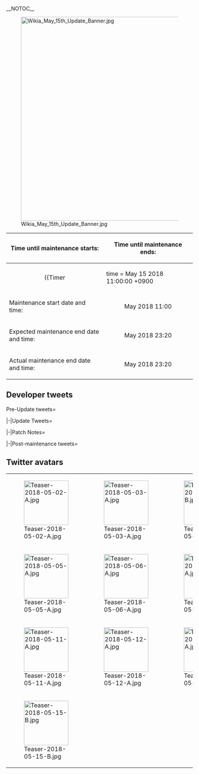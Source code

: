 __NOTOC__

<div style="float:right">{{Edit|Partials/Updates/2018 May {{Ordinal|15}}}}</div>

{{clear}}
[[File:Wikia_May_15th_Update_Banner.jpg|center|550px|frameless|link=]]
{| class="wikitable"
!Time until maintenance starts:
!Time until maintenance ends:
|-
| align="center" |{{Timer
|time = May 15 2018 11:00:00 +0900
|style = font-weight:bold;
|endClass = Maintstarts
|endText = '''Maintenance has begun.'''}}
| align="center" |{{Timer
|time = May 15 2018 23:20:00 +0900
|style = font-weight:bold;
|endClass = Maintends
|endText = '''Maintenance has ended.'''}}
|-
! scope="row" | Maintenance start date and time:
| align="center" | May {{Ordinal|15}} 2018 11:00
|-
! scope="row" | Expected maintenance end date and time:
| align="center" | May {{Ordinal|15}} 2018 23:20
|-
! scope="row" | Actual maintenance end date and time:
| align="center" | May {{Ordinal|15}} 2018 23:20
|}

{{:Partials/Updates/2018_May_{{Ordinal|15}}/Content|thread=true}}

== Developer tweets ==
<tabber>Pre-Update tweets=
{{MultiTweet
|MultiTweetID = preUpdate
|color = #ace
|title = Pre Update

|link01 = https://twitter.com/KanColle_STAFF/status/992213009509400577
|JP01 = 現在とめどもなく邂逅しがちな、睦月型駆逐艦「卯月」、このとめどもなく「うーちゃん」な状況は今月中旬実施予定の次回メンテナンス迄です！また、同メンテに伴うアップデートでは、【春のミニイベント】を期間限定実装予定です。少し嬉しい装備などが獲得可能！こちらも少しだけお楽しみに！
|EN01 = 
|TL01 = 

|link02 = https://twitter.com/KanColle_STAFF/status/992952680787034112
|JP02 = 現在のとめどもない「うーちゃん」邂逅は、今月中旬実施予定の次回メンテ迄です！また、同メンテに伴うアップデートでは、【母港最大拡張枠】の拡大、少し嬉しい装備などが獲得可能な【春のミニイベント】などを実装予定です。同ミニイベ期間中は、【海防艦】の皆さん達とも邂逅可能です！
|EN02 = 
|TL02 = 

|link03 = https://twitter.com/KanColle_STAFF/status/993651509215744000
|JP03 = 次回「艦これ」稼働全サーバ群メンテナンスは、来週火曜日【5/15(火)】に実施予定です。同メンテに伴うアップデートでは、母港最大拡張枠の拡大、ちょっと嬉しい装備も獲得できる春のミニイベ(食べ物収集型です&海防艦も邂逅可!)、五周年記念通常海域BGMなども実装予定！少しだけお楽しみに！
|EN03 = 
|TL03 = 

|link04 = https://twitter.com/KanColle_STAFF/status/995829873984745475
|JP04 = 現在「艦これ」運営鎮守府は、明日【5/15(火)】実施予定の次回「艦これ」稼働全サーバ群メンテナンス＆アップデートの準備を進めています。同メンテナンスは、明日【11:00】開始、【20:00】作業完了を予定してます。提督の皆さん、お手数をお掛けします、ご協力どうぞよろしくお願い致します！
#艦これ
|TL04 = 
|TL04 = 

|link05 = https://twitter.com/KanColle_STAFF/status/995831282771804160
|JP05 = 明日のメンテナンス＆アップデート完了を以て、ちょっと嬉しい装備やアイテムなどが獲得可能な"食べ物収集型"のミニイベント、母港最大拡張枠の拡大などを実装＆展開予定です。五周年任務及び異動願い提出は、引き続き実装継続です。五周年記念の新BGMも実装予定です。少しだけお楽しみに！
|EN05 = 
|TL05 = 

|link06 = https://twitter.com/KanColle_STAFF/status/995490323068432384
|JP06 = 現在「艦これ」運営鎮守府では、艦隊決戦のために整備された甲型駆逐艦、そのある陽炎型一隻の改二改装、実装準備を進めています。緒戦の各作戦や北方キスカ島方面への展開、そして捷一号作戦では第ニ遊撃部隊の一翼として参戦した歴戦の彼女。引続きご指導ご鞭撻、よろしくどうぞ！
|EN06 = Currently KanColle Development Team is preparing for the release of a 2nd Remodel of a Kagerou-class Destroyer, who is an A-Type Destroyer serviced for Fleet Decisive Battle.
Participating in several Early Battles and Operations, also having deployed at the Northern Kiska Island. 
Also she who had participated in the Operation Sho-Ichi-Go as part of the 2nd Strike Force. Please continue your guidance and encouragement!
|TL06 = [[User:Shinhwalee|Shinhwalee]]

|link07 = https://twitter.com/KanColle_STAFF/status/996187908536074242?s=19
|JP07 = 「艦これ」稼働全サーバ群は、本日この後【11:00】より、メンテナンスに突入致します。作業完了は、同日【20:00】を予定しています。提督の皆さん、大変恐縮です。メンテナンス開始前にブラウザを閉じ、「艦これ」を一旦終了して頂けますと幸いです。ご協力、どうぞよろしくお願い致します！
|EN07 = 
|TL07 = 
}}

|-|Update Tweets=
{{MultiTweet
|MultiTweetID = Update
|color = #ace
|title = Update


|link01 = https://twitter.com/KanColle_STAFF/status/996210019984003072
|JP01 = メンテナンス状況：メンテナンス作業、開始しました！
「艦これ」稼働全サーバ群は、メンテナンス＆アップデートに突入しました。同作業完了は、現時点では【20:00】を予定しています。進捗状況を随時お知らせしていけるよう努めます。
|EN01 = 
|TL01 = 

|link02 = https://twitter.com/KanColle_STAFF/status/996240767520727040
|JP02 = メンテナンス状況：現在メンテナンス実施中です。
「艦これ」稼働全サーバ群はメンテナンス＆アップデート作業を実施中です。KADOKAWA「コンプティーク」編集部さんより連絡あり、現在ネットショップ等で完売が続いている同誌「艦これ」五周年記念表紙＆巻頭特集号の【重版】が正式決定です！
|EN02 = 
|TL02 = 

|link03 = https://twitter.com/KanColle_STAFF/status/996283509097488384
|JP03 = メンテナンス状況：現在メンテナンス実施中です。
「艦これ」稼働全サーバ群はメンテナンス＆アップデート作業を実施中です。本メンテ完了を以て、"食べ物"収集型ミニイベント＆主計科任務群を期間限定実装予定です。ちょっと嬉しい装備やアイテムも獲得可能！海防艦達も邂逅可能なのです！
|EN03 = 
|TL03 = 

|link04 = https://twitter.com/KanColle_STAFF/status/996328042128523264
|JP04 = メンテナンス状況：現在メンテナンス実施中です。
「艦これ」稼働全サーバ群は、メンテナンス＆アップデート作業中です。現在、主計科任務ミニイベに加え、陽炎型駆逐艦二番艦の改二、そして新艦娘択捉型海防艦1隻の実装作業中ですが、中盤シークエンスがまだ完了せず、遅延が発生しています。
|EN04 = 
|TL04 = 

|link05 = https://twitter.com/KanColle_STAFF/status/996328914736697344
|JP05 = メンテナンス状況：作業完了見込みの修正のお知らせ
「艦これ」稼働全サーバ群は、メンテナンス＆アップデート作業中です。現在、各サーバ群への実装及び確認作業に遅延が発生しており、同完了時刻を【22:20】に変更/修正させて頂きます。本日時間が掛かりまして、大変申し訳ありません。
|EN05 = 
|TL05 = 

|link06 = https://twitter.com/KanColle_STAFF/status/996369176791941120
|JP06 = メンテナンス状況：現在メンテナンス復旧作業中です。
「艦これ」稼働全サーバ群は、メンテナンス作業中です。現在、各サーバ群毎に確認をとりつつ、復旧実装作業を続けてます。申し訳ありません、先にご報告した時間より、全作業完了が押す見込みです。お待たせして大変申し訳ありません。
|EN06 = 
|TL06 = 

|link07 = https://twitter.com/KanColle_STAFF/status/996369983037833216
|JP07 = メンテナンス状況：作業完了見込みの再修正のお知らせ
「艦これ」稼働全サーバ群はメンテナンス＆アップデート作業中です。現在、作業段階に遅延が発生しています。同完了時刻を1時間後退させ、【23:20】に再変更/修正させて頂けないでしょうか。大変お待たせしてしまって、申し訳ありません。
|EN07 = 
|TL07 = 

|link08 = https://twitter.com/KanColle_STAFF/status/996386542464655360
|JP08 = メンテナンス状況：本日【23:20】にメンテ完了見込みです。
「艦これ」稼働全サーバ群は、メンテナンス作業中です。提督の皆さん、大変お待たせ致しました。現在、作業は最終シークエンスに移行中です。この後、本日のメンテナンスに伴う、アップデート情報をお知らせしてまいります。
|EN08 = 
|TL08 = 

|link09 = 
|JP09 = 
|EN09 = 
|TL09 = 

|link10 = 
|JP10 = 
|EN10 = 
|TL10 = 
}}

|-|Patch Notes=
{{MultiTweet
|MultiTweetID = patch
|color = #ace
|title = Patch notes

|link01 = https://twitter.com/KanColle_STAFF/status/996388301203369985
|JP01 = 本日【5/15(火)】実施全サーバ群共通メンテナンスに伴うアップデート情報を
お知らせしていきます。
<br>
01▼駆逐艦「卯月」春のとめどもない邂逅終了
春はうーちゃんの季節！特定海域において睦月型駆逐艦「卯月」がとめどもなく邂逅しておりましたが、ご安心ください。本メンテで終了しました。
|EN01 = We will now disclose the Update Information from today Tuesday May 15th Maintenance & Update.

01▼Destroyer 'Uzuki' Spring Encounter End
Spring is Uzuki-chan's season! The Mutsuki-class Destroyer Uzuki was available everywhere, but via this Maintenance it has come to an end.
|TL01 = [[User:Shinhwalee|Shinhwalee]]

|link02 = https://twitter.com/KanColle_STAFF/status/996388653839540224
|JP02 = 02▼駆逐艦「不知火」【改二】改装の実装
艦隊決戦のために整備された甲型駆逐艦、陽炎型。その二番艦「不知火」のさらなる改装、【不知火改二】を実装します！
*同改装には、「改装設計図」が必要です。
*同改二専用ボイスも、更新実装されます。
|EN02 = 02▼ Destroyer 'Shiranui' Kai Ni Remodel Implementation
The A-Type Kagerou-class Destroyer equipped for Fleet Decisive Battle. Its Number 2 Ship, Shiranui will receive her New Remodel, [Shiranui Kai Ni!
*The Remodel requires a Blueprint.
*The Remodel will include its exclusive Voicelines.
|TL02 = [[User:Shinhwalee|Shinhwalee]]

|link03 = https://twitter.com/KanColle_STAFF/status/996388901118881792
|JP03 = 03▼【不知火改二】の戦闘特性について
艦隊決戦のために整備された甲型駆逐艦、陽炎型。同改装艦【不知火改二】は、同艦型の長女同様、艦隊型駆逐艦主砲兵装「12.7cm連装砲C型改二」及び同「D型改二」、そして「61cm四連装(酸素)魚雷」運用によって、対艦戦闘力を向上させることが可能です。
|EN03 = 03▼ Information regarding the Combat capabilities of [Shiranui Kai Ni]
The A-type Kagerou-class Destroyers who are equipped for Fleet Decisive Battle.
Its Remodeled Ship [Shiranui Kai Ni], along with her Elder Ship Sister will be able to increase her Combat capabilities by the use of the Destroyer Main Guns: 
12.7cm Twin Gun Mount Type C Kai, Type D Kai, and the 61cm Quadruple (Oxygen) Torpedo.
|TL03 = [[User:Shinhwalee|Shinhwalee]]

|link04 = https://twitter.com/KanColle_STAFF/status/996389206082506753
|JP04 = 04▼【改修工廠(明石の工廠)】新改修メニュー追加実装
改修工廠(明石の工廠)が拡張され、それぞれある艦娘がサポートすることで
「61cm三連装(酸素)魚雷後期型」
「61cm四連装(酸素)魚雷後期型」
の装備改修が可能になります。
*改修により、特定艦艇群においてさらに強力な運用も可能です。
|EN04 = 04▼ Akashi's Improvement Arsenal Additional Remodel Menu Implementation
The Akashi's Improvement Arsenal has been expanded where with specific ships as support, 
"61cm Triple (Oxygen) Torpedo Late Model"
"61cm Quadruple (Oxygen) Torpedo Late Model"
are available for Improvement.
※With Improvements, certain Ships will be able to receive more powerful utilization with their use.
|TL04 = [[User:Shinhwalee|Shinhwalee]]

|link05 = https://twitter.com/KanColle_STAFF/status/996389765816565761
|JP05 = 05▼酸素魚雷兵装【後期型】の補足 1/2
艦隊型駆逐艦の主力兵装の改装後期型「61cm三連装(酸素)魚雷後期型」及び「61cm四連装(酸素)魚雷後期型」は、一定以上の改修により同装備がフィットする特定改装駆逐艦において、さらに強力な兵装として運用可能です。
|EN05 = 05▼ Oxygen Torpedo [Late Model] Additional Info 1/2
The Fleet Type Destroyers' Main Late Remodeled Equipment 61cm Triple (Oxygen) Torpedo Late Model and 61cm Quadruple (Oxygen) Torpedo Late Model, with certain amount of Improvements, certain Destroyers who have Fit Bonuses from these Equipment will be able to utilize them more efficiently.
|TL05 = [[User:Shinhwalee|Shinhwalee]]

|link06 = https://twitter.com/KanColle_STAFF/status/996390164015472640
|JP06 = 06▼酸素魚雷兵装【後期型】の補足 2/2
艦隊型駆逐艦の主力兵装の改装後期型「61cm三連装(酸素)魚雷後期型」及び「61cm四連装(酸素)魚雷後期型」は、本日開幕の"食べ物収集型"ミニイベント及び同時期間限定実装される主計科任務群において、他の【新装備】などと共に獲得することも可能です！
|EN06 = 06▼ Oxygen Torpedo [Late Model] Additional Info 2/2
The Fleet Type Destroyers' Main Late Remodeled Equipment 61cm Triple (Oxygen) Torpedo Late Model and 61cm Quadruple (Oxygen) Torpedo Late Model will be available from the "Ingredient Collection" Mini-Event opening today, via its Limited-time Quests alongside other New Equipment!
|TL06 = [[User:Shinhwalee|Shinhwalee]]

|link07 = https://twitter.com/KanColle_STAFF/status/996390483675963392
|JP07 = 07▼【母港最大拡張枠】の拡張
艦隊母港の「艦娘」運用拡張枠が、現在の360隻から最大【370隻】に拡張されます。艦隊母港を拡張すると、「装備」保有/運用枠も自動的に(+40装備分/1回拡張)拡大されます。提督の皆さん、大変お待たせしました！
|EN07 = 07▼ [Ship Slots Maximum Capacity] Expansion
The Ship Slots Maximum Possible Capacity for the Ship Girls has been increased from the current 360 to the new max of 370.
The Equipment Storage Capacity will be raised by another 40 upon purchase as well.
Admirals, thank you for waiting!
|TL07 = [[User:Shinhwalee|Shinhwalee]]

|link08 = https://twitter.com/KanColle_STAFF/status/996390895489437696
|JP08 = 08▼【作戦海域BGM】＆「新衣装」modeの追加更新投入
一部作戦海域のマップ曲、及び戦闘曲に六年目の戦いに向かう新BGMを投入しました。また、水上機母艦「Commandant Teste」に新衣装【瑞雲】modeを追加、更新投入しました。BGM、そして瑞雲祭り後段作戦も、引き続きよろしくお願い致します！
|EN08 = 08▼ [Operation Area BGM] & New Costume Mode Additional cONTENT
Certain Operation Area Maps and certain Combats will have a new BGM representing the 6th Year of Combat.
Also the Seaplane Tender 'Commandant Teste' has received a New 'Zuiun Mode' Costume.
We hope for the best for the BGM, and the Extra Zuiun Festival Operation!
|TL08 = [[User:Shinhwalee|Shinhwalee]]

|link09 = https://twitter.com/KanColle_STAFF/status/996391185928278016
|JP09 = 09▼【食べ物】ミニイベントの期間限定実装開始！
深海棲艦通商破壊部隊によって、我が後方補給兵站が急襲され、大切な兵站物資が強奪された！特に主計科の補給倉庫が軒並み強襲されたことは、艦娘そして艦隊戦力の死活問題……直ちに特務捜索艦隊を編成！強奪された補給物資回収にあたれ！
|EN09 = 09▼ Ingredient Mini-Event Limited-time Content Start!
The Allied Supply Ship was ambushed by the Standard Abyssal Destruction Fleet and our important Supplies were stolen!
The fact the Supplementary Storage Warehouse of the Accounting Department was assaulted will make the future life of the Ship Girls difficult...
Please sortie out a Special Search Operational Fleet out! Get back the stolen supplies!  
|TL09 = [[User:Shinhwalee|Shinhwalee]]

|link10 = https://twitter.com/KanColle_STAFF/status/996392042619068416
|JP10 = 10▼各海域の強奪された【食材】を回収せよ！
有力な特務捜索艦隊を編成、これを各海域に展開、大切な我が兵站物資である【お米】、そして【梅干】【海苔】【お茶】を回収せよ！
*回収できる敵艦隊がいる海域といない海域があります。
*回収できる食材は、海域の敵艦隊によって異なります。
|EN10 = 10▼ Get back the Stolen [Ingredients] from All Oceans!
Please organize a Special Search Operational Fleet and send them out to each Operational Area Oceans, and get back the important supplies "Rice", "Umeboshi", "Nori", and "Tea"!
※ There are Oceans that includes an Enemy Fleet with the supplies and some that does not include any.
※ The Supplies available to retrieve will differ depending on the Enemy Fleet. 
|TL10 = [[User:Shinhwalee|Shinhwalee]]

|link11 = https://twitter.com/KanColle_STAFF/status/996392346722816001
|JP11 = 11▼特務捜索艦隊の編成について
捜索艦隊は、小回りの利く、「駆逐艦」「海防艦」などが多く配備されていると有利です。また、捜索に適した「水上機母艦」、さらに小型艦艇を指揮する旗艦能力の高い「軽巡洋艦」または「練習巡洋艦」なども１隻配備されているとより有効な…気がするかも！
|EN11 = 11▼ Info on organizing a Special Search Operational Fleet
The Search Operation Fleet is more effective with multiple Destroyers and Kaiboukans who are more efficient in short turnings. 
Also a Seaplane Tender who are fit for reconnaissance, additionally having a Light Cruiser or Training Cruiser who are efficient in being a Flagship to command the Small-sized Ships maybe effective... as well!  
|TL11 = [[User:Shinhwalee|Shinhwalee]]

|link12 = https://twitter.com/KanColle_STAFF/status/996392762336399360
|JP12 = 12▼捜索及び回収に適した装備
捜索艦隊の装備を充実させ、捜索効率を上げることも可能です。敵を打ち破る火力も必要ですが、海上捜索に欠かせない熟練した方々の眼、そして闇夜を照らす装備なども有効です。また、腹が減っては戦はできません。糧食を持参することも大切かもしれません……?
|EN12 = 12▼ Equipment effective for Search & Retrieval 
It will be possible to increase the efficiency of the Search by giving your Search Fleet certain effective equipment.
Although you need the Firepower to defeat the Enemy Fleet, you will need a Skilled Personnels' Eyes, also Equipment capable of lightening the dark.
Also if one is hungry, that cannot fight.
Maybe it will be efficient to bring some food?
|TL12 = [[User:Shinhwalee|Shinhwalee]]

|link13 = https://twitter.com/KanColle_STAFF/status/996392907757174784
|JP13 = 13▼回収した食材は【料理】が可能！
回収した食材【お米】【梅干】【海苔】【お茶】がある程度集まったら、「おにぎり」「高級おにぎり」「お茶漬け」などに【料理】することが可能です。
※料理にはそれぞれレシピがあります。
※拡張アイテム欄に格納された食材を選択することが可能です。
|EN13 = 13▼ You can cook the gathered ingredients!
If you have a certain amount of rice, pickled plums, laver and tea, you can make dishes such as "rice balls", "high-class rice balls" or "boiled rice with tea".
※ each dish has its own recipe
※ you can select the ingredients from the extended item menu.
|TL13 = [[User:Admiral Mikado|Admiral Mikado]]

|link14 = https://twitter.com/KanColle_STAFF/status/996393054700425216
|JP14 = 14▼【主計科任務】群の期間限定実装 1/2
下記を始めとした「主計科任務」群が実装されます。同任務群によって、新装備や貴重なアイテムも獲得可能です。料理をする前に「主計科任務」群を受託することをお薦めします。
主計科任務【おにぎりを作る！】 
主計科任務【おにぎりを振舞おう！】他
|EN14 = 14▼ Implementation of time-limited "Accounting Department" missions 1/2
The following accounting department missions will be implemented. Clearing said missions will allow you to obtain new equipment and other valuable items. We recommend to accept the accounting department missions before preparing the food.
Accounting Department Mission: "Time to make rice balls!"
Accounting Department Mission: ""
|TL14 = [[User:Admiral Mikado|Admiral Mikado]]

|link15 = https://twitter.com/KanColle_STAFF/status/996393272682545153
|JP15 = 15▼【主計科任務】群の期間限定実装 2/2
「主計科任務」群のいくつかをご紹介します。
主計科任務【差し入れ！高級おにぎり】
主計科任務【お茶漬け、夜食にどうぞ！】 
主計科任務【海苔巻きを作ろう！】他
※実装済の食材アイテム(新規入手可)を加えて、「和定食膳」を作ることも可能です。
|EN15 = 15▼ Implementation of time-limited "Accounting Department" missions 2/2
We're introducing several accounting departement missions.
Accounting Department Mission: "Supplies incoming! High-class rice balls"
Accounting Department Mission: "Here, have some boiled rice with tea for dinner!"
Accounting Department Mission: "Let's make laver rolls!"
etc.
※ In addition to the previously implemented food items (which you can also obtain) you can also make a "Japanese set meal".
|TL15 = [[User:Admiral Mikado|Admiral Mikado]]

|link16 = https://twitter.com/KanColle_STAFF/status/996393631287132160
|JP16 = 16▼【新装備】の実装 1/2
「主計科任務」群の中で、工廠関係の皆さんに料理を差し入れすることで、
新装備【三式爆雷投射機 集中配備】
を獲得することが可能です。
※こちらは先行実装です。いずれ別手段でも入手可能となる予定です。
|EN16 = 16▼ Implementation of new equipment 1/2
As part of the accounting department missions you can obtain a new piece of equipment, the "Type 3 Depth Charge Projector (Concentrated Deployment)", by bringing the arsenal workers some extra food supplies.
※ This is an early access implementation. It'll become available in another way later.
|TL16 = [[User:Admiral Mikado|Admiral Mikado]]

|link17 = https://twitter.com/KanColle_STAFF/status/996393757380497408
|JP17 = 17▼【新装備】の実装 2/2
さらに、主計科任務群を完食後の「拡張主計科任務」では、
新装備【試製15cm9連装対潜噴進砲】
を獲得することも可能です。
※いずれも先行実装です。今回無茶苦茶無理をする必要はありません。
|EN17 = 17▼ Implementation of new equipment 2/2
Furthermore, you can obtain another new piece of equipment, the "Prototype 15cm Nonuptle ASW Rocket Launcher", by completing the accounting department missions' food spree.
※ This is another early access implementation. No need to push yourself too hard trying to get it.
|TL17 = [[User:Admiral Mikado|Admiral Mikado]]

|link18 = https://twitter.com/KanColle_STAFF/status/996394109987307520
|JP18 = 18▼特殊アイテム【鳳翔さんの夕食券】の限定実装
集めた食材などを駆使して料理し、「和定食膳」を作ることで、「間宮」及び特殊アイテム「鳳翔さんの夕食券」を獲得することが可能です。
※残った食材は、ミニイベ終了後消えてしまいますが、「鳳翔さんの夕食券」は今暫くの間は有効です。
|EN18 = 18▼ Limited implementation of the special item "Hōshō's dinner ticket"
You can obtain "Mamiya" as well as the special item "Hōshō's dinner ticket" by making good use of the ingredients you gathered and turning them into a "Japanese set meal".
※ Any leftovers will expire after the end of the mini-event, but "Hōshō's dinner ticket" will remain valid for a while after that.
|TL18 = [[User:Admiral Mikado|Admiral Mikado]]

|link19 = https://twitter.com/KanColle_STAFF/status/996394376199782401
|JP19 = 19▼料理「和定食膳」関連の補足
※「和定食膳」に必要なある食材は新任務でも獲得可能ですが、ロック中のもの、装備中のものは使えません。ご留意ください。
※「和定食膳」で入手できる「鳳翔さんの夕食券」を使用して獲得できるアイテムの一部は数量限定(提督毎)です。予めご了承ください。
|EN19 = 19▼ Supplement regarding the "Japanese set meal"
※ The ingredients required for the "Japanese set meal" can also be obtained from the new missions, but you won't be able to use ingredients that are currently locked or already equipped. Make sure to bear this in mind.
※ Please note that certain items that you can obtain by using "Hōshō's dinner ticket", which in turn you can obtain with the "Japanese set meal", have a cap on how many of them you can obtain (per admiral). 
|TL19 = [[User:Admiral Mikado|Admiral Mikado]]

|link20 = https://twitter.com/KanColle_STAFF/status/996394452464746496
|JP20 = 20▼「食材」回収のTIPS
同海域で敵深海艦隊の撃滅＆食材回収を続けていると、海域での兵站物資の回収がほぼ終わり、回収すべき食材の発見がしにくくなってきます。その場合は、別の作戦海域へ転進するのがお薦めです。奥の方(最前線)の作戦海域も含めて、なるべく多数の海域の捜索が吉です！
|EN20 = 20▼ Ingredients farming tips
If you keep sinking Abyssal fleets and gathering ingredients in the same area, you'll end up depleting that area's supplies, so the ingredients' drop rate will decrease drastically. In that case we recommend moving to a different area. You'll get the best results if you search in as many different areas as possible, including the deeper parts at the frontlines!
|TL20 = [[User:Admiral Mikado|Admiral Mikado]]

|link21 = https://twitter.com/KanColle_STAFF/status/996394623474974722
|JP21 = 21▼【海防艦】作戦海域邂逅の期間限定実装
「艦これ」に実装された多彩な【海防艦】。体は小さいけれど、継戦能力の維持/強化には欠かせない、海上護衛戦の主役となる大切な彼女たち。本ミニイベ期間中、いくつかの作戦海域で海防艦が期間限定邂逅可能となります。海防艦もよろしくどうぞ！
|EN21 = 21▼ Time-limited implementation of escort ship drops
Many different escort ships have been implemented so far. They may be small, but they play an important role as surface escorts and are essential for the continued and improved war efforts. For the duration of the mini-event these escort ships will be obtainable as drops in several maps. Please take good care of them!
|TL21 = [[User:Admiral Mikado|Admiral Mikado]]

|link22 = https://twitter.com/KanColle_STAFF/status/996394849115848705
|JP22 = 22▼【新艦娘】海防艦「福江」実装！
択捉型海防艦「福江」、実装です。複数海域で邂逅可能。他海防艦も基本同様ですが、奥の方の海域のほうが邂逅の可能性は高まります。海防艦「福江」、よろしくお願い致します！
※今年中に再邂逅できる予定です。こちらも物凄く無理する必要はありません。
|EN22 = 22▼ Implementation of the new escort ship "Fukae"
We're implementing the Etorofu-class escort ship "Fukae". She'll be a drop in several maps. The other escort ships will be obtainable basically in the same way, but their drop rate will be higher the deeper you go into end-game maps. Anyway, take good care of "Fukae"!
※ You'll be able to get her again later this year. No need to push yourself too hard trying to get her.
|TL22 = [[User:Admiral Mikado|Admiral Mikado]]

|link23 = 
|JP23 = 23▼
|EN23 = 23▼
|TL23 = 

|link24 = 
|JP24 = 24▼
|EN24 = 24▼
|TL24 = 

|link25 = 
|JP25 = 25▼
|EN25 = 25▼
|TL25 = 

|link26 = 
|JP26 = 26▼
|EN26 = 26▼
|TL26 = 

|link27 = 
|JP27 = 27▼
|EN27 = 27▼
|TL27 = 

|link28 = 
|JP28 = 28▼
|EN28 = 28▼
|TL28 = 

|link29 = 
|JP29 = 29▼
|EN29 = 29▼
|TL29 = 

|link30 = 
|JP30 = 30▼
|EN30 = 30▼
|TL30 = 
}}

|-|Post-maintenance tweets=
{{MultiTweet
|MultiTweetID = postmaint
|color = #ace
|title = Post-maintenance tweets

|link01 = https://twitter.com/KanColle_STAFF/status/996395141794430976
|JP01 = 本日実施の「艦これ」稼働全サーバ群共通メンテナンス＆アップデート、作業完了致しました！メンテナンス完了直後は、接続が集中します。少しだけ時間をおいて、余裕を持ってご接続頂けますと幸いです。少し無駄に凝りすぎました…大変お待たせして、本当に申し訳ありませんでした！
|EN01 = 
|TL01 = 

|link02 = 
|JP02 = 
|EN02 = 
|TL02 = 

|link03 = 
|JP03 = 
|EN03 = 
|TL03 = 

|link04 = 
|JP04 = 
|EN04 = 
|TL04 = 

|link05 = 
|JP05 = 
|EN05 = 
|TL05 = 

|link06 = 
|JP06 = 
|EN06 = 
|TL06 = 

|link07 = 
|JP07 = 
|EN07 = 
|TL07 = 

|link08 = 
|JP08 = 
|EN08 = 
|TL08 = 

|link09 = 
|JP09 = 
|EN09 = 
|TL09 = 

|link10 = 
|JP10 = 
|EN10 = 
|TL10 =

|link11 = 
|JP11 = 
|EN11 = 
|TL11 = 

|link12 = 
|JP12 = 
|EN12 = 
|TL12 = 

|link13 = 
|JP13 = 
|EN13 = 
|TL13 = 

|link14 = 
|JP14 = 
|EN14 = 
|TL14 = 

|link15 = 
|JP15 = 
|EN15 = 
|TL15 = 

|link16 = 
|JP16 = 
|EN16 = 
|TL16 = 

|link17 = 
|JP17 = 
|EN17 = 
|TL17 = 

|link18 = 
|JP18 = 
|EN18 = 
|TL18 = 

|link19 = 
|JP19 = 
|EN19 = 
|TL19 = 

|link20 = 
|JP20 = 
|EN20 = 
|TL20 = 

|link21 = 
|JP21 = 
|EN21 = 
|TL21 = 

|link22 = 
|JP22 = 
|EN22 = 
|TL22 = 

|link23 = 
|JP23 = 
|EN23 = 
|TL23 = 

|link24 = 
|JP24 = 
|EN24 = 
|TL24 = 

|link25 = 
|JP25 = 
|EN25 = 
|TL25 = 

|link26 = 
|JP26 = 
|EN26 = 
|TL26 = 

|link27 = 
|JP27 = 
|EN27 = 
|TL27 = 

|link28 = 
|JP28 = 
|EN28 = 
|TL28 = 

|link29 = 
|JP29 = 
|EN29 = 
|TL29 = 

|link30 = 
|JP30 = 
|EN30 = 
|TL30 = 
}}
</tabber>

== Twitter avatars ==
{| class="wikitable"
| style="width:120px;" | [[File:Teaser-2018-05-02-A.jpg|120px]]
| style="width:120px;" | [[File:Teaser-2018-05-03-A.jpg|120px]]
| style="width:120px;" | [[File:Teaser-2018-05-03-B.jpg|120px]]
| style="width:120px;" | [[File:Teaser-2018-05-04-A.jpg|120px]]
|-
| style="width:120px;" | [[File:Teaser-2018-05-05-A.jpg|120px]]
| style="width:120px;" | [[File:Teaser-2018-05-06-A.jpg|120px]]
| style="width:120px;" | [[File:Teaser-2018-05-07-A.jpg|120px]]
| style="width:120px;" | [[File:Teaser-2018-05-10-A.jpg|120px]]
|-
| style="width:120px;" | [[File:Teaser-2018-05-11-A.jpg|120px]]
| style="width:120px;" | [[File:Teaser-2018-05-12-A.jpg|120px]]
| style="width:120px;" | [[File:Teaser-2018-05-14-A.jpg|120px]]
| style="width:120px;" | [[File:Teaser-2018-05-15-A.jpg|120px]]
|-
| style="width:120px;" |[[File:Teaser-2018-05-15-B.jpg|120px]]
| style="width:120px;" |
| style="width:120px;" |
| style="width:120px;" |
|}
